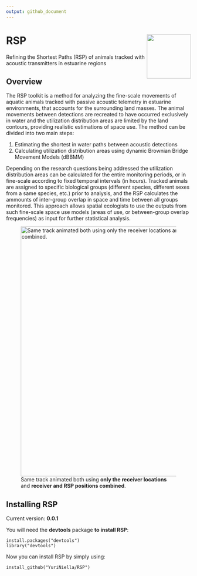```yaml
---
output: github_document
---
```


# RSP<img src="vignettes/RSP_logo.png" align="right" width="120" />

Refining the Shortest Paths (RSP) of animals tracked with acoustic transmitters in estuarine regions

## Overview

The RSP toolkit is a method for analyzing the fine-scale movements of aquatic animals tracked with passive acoustic telemetry in estuarine environments, that accounts for the surrounding land masses. The animal movements between detections are recreated to have occurred exclusively in water and the utilization distribution areas are limited by the land contours, providing realistic estimations of space use. The method can be divided into two main steps:

(1) Estimating the shortest in water paths between acoustic detections
(2) Calculating utilization distribution areas using dynamic Brownian Bridge Movement Models (dBBMM)

Depending on the research questions being addressed the utilization distribution areas can be calculated for the entire monitoring periods, or in fine-scale according to fixed temporal intervals (in hours). Tracked animals are assigned to specific biological groups (different species, different sexes from a same species, etc.) prior to analysis, and the RSP calculates the ammounts of inter-group overlap in space and time between all groups monitored. This approach allows spatial ecologists to use the outputs from such fine-scale space use models (areas of use, or between-group overlap frequencies) as input for further statistical analysis.

![Same track animated both using **only the receiver locations** and **receiver and RSP positions combined**.](vignettes/animationRSP.gif){#id .class width=680}


## Installing RSP

Current version: **0.0.1**

You will need the **devtools** package **to install RSP**:

	install.packages("devtools")
	library("devtools")     

Now you can install RSP by simply using:
	
	install_github("YuriNiella/RSP")
